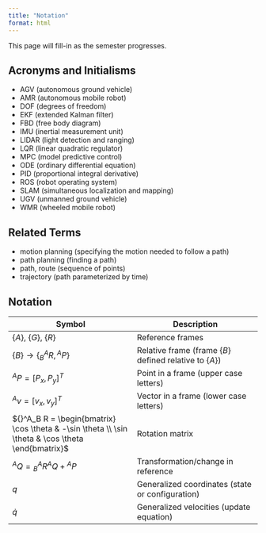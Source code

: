 ```yaml
---
title: "Notation"
format: html
---
```



This page will fill-in as the semester progresses.

<!-- what’s in a row, column , do they sum etc
 -->

<!-- Mathematical notation
- linear algebra
- calculus
- probability -->

<!-- dimensional analysis
syntax checking (possible to multiple?)
semantic checking (make sense to perform inverse?) -->

## Acronyms and Initialisms

- AGV (autonomous ground vehicle)
- AMR (autonomous mobile robot)
- DOF (degrees of freedom)
- EKF (extended Kalman filter)
- FBD (free body diagram)
- IMU (inertial measurement unit)
- LIDAR (light detection and ranging)
- LQR (linear quadratic regulator)
- MPC (model predictive control)
- ODE (ordinary differential equation)
- PID (proportional integral derivative)
- ROS (robot operating system)
- SLAM (simultaneous localization and mapping)
- UGV (unmanned ground vehicle)
- WMR (wheeled mobile robot)

## Related Terms

- motion planning (specifying the motion needed to follow a path)
- path planning (finding a path)
- path, route (sequence of points)
- trajectory (path parameterized by time)

## Notation



<!-- [Notation](https://dynref.engr.illinois.edu/rvn.html)
[Tips for mathematical handwriting](https://johnkerl.org/doc/ortho/ortho.html)
[Householder notation](https://www.cs.utexas.edu/users/flame/laff/alaff/a1appendix-householder-notation.html) -->

<!-- - values
	+ scalar
	+ vector
	+ matrix
	+ components
- unit vectors
- estimates
- frames
- basis
- transformations
- time derivative, other derivatives -->

<!-- options
- dot
- bar
- hat
- bold
- italics
- arrow
- upper/lower case
- underline
- script/mathcal/blackboard
- Greek -->


| Symbol                                                                                             | Description                                                |
| ---                                                                                                | ---                                                        |
| $\{A\}$, $\{G\}$, $\{R\}$                                                                          | Reference frames                                           |
| $\{B\} \rightarrow \{{}^A_B R, {}^A P\}$                                                           | Relative frame (frame $\{B\}$ defined relative to $\{A\}$) |
| ${}^A P = [P_x, P_y]^T$                                                                            | Point in a frame (upper case letters)                      |
| ${}^A v = [v_x, v_y]^T$                                                                            | Vector in a frame (lower case letters)                     |
| ${}^A_B R = \begin{bmatrix} \cos \theta & -\sin \theta \\ \sin \theta & \cos \theta \end{bmatrix}$ | Rotation matrix                                            |
| ${}^A Q = {}^A_B R {}^A Q + {}^A P$                                                                | Transformation/change in reference                         |
| $q$                                                                                                | Generalized coordinates (state or configuration)           |
| $\dot q$                                                                                           | Generalized velocities (update equation)                   |
